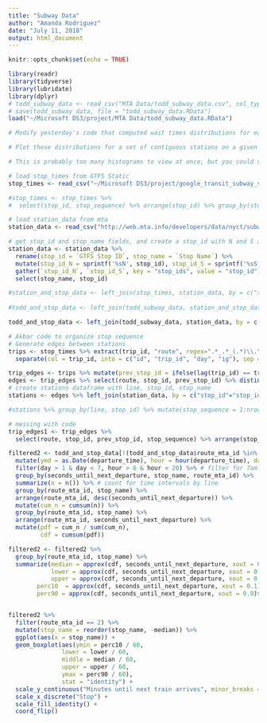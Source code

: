 ```yaml
---
title: "Subway Data"
author: "Amanda Rodriguez"
date: "July 11, 2018"
output: html_document
---
```


```r
knitr::opts_chunk$set(echo = TRUE)
```
```r
library(readr)
library(tidyverse)
library(lubridate)
library(dplyr)
# todd_subway_data <- read_csv("MTA Data/todd_subway_data.csv", col_types = cols(route_mta_id = col_factor(levels = NULL)))
# save(todd_subway_data, file = "todd_subway_data.RData")
load("~/Microsoft DS3/project/MTA Data/todd_subway_data.RData")
```

```r
# Modify yesterday's code that computed wait times distributions for each line to do the same at the station level (keep 7am - 8pm weekday restriction)

# Plot these distributions for a set of contiguous stations on a given line

# This is probably too many histograms to view at once, but you could visualize some summary statistics across all stations (e.g., with a box or ribbon plot)

# load stop_times from GTFS Static
stop_times <- read_csv("~/Microsoft DS3/project/google_transit_subway_static/stop_times.txt")

#stop_times <- stop_times %>%
#  select(stop_id, stop_sequence) %>% arrange(stop_id) %>% group_by(stop_id, stop_sequence) %>% distinct(stop_id) 

# load station_data from mta
station_data <- read_csv("http://web.mta.info/developers/data/nyct/subway/Stations.csv")

# get stop_id and stop_name fields, and create a stop_id with N and S appended
station_data <- station_data %>% 
  rename(stop_id = `GTFS Stop ID`, stop_name = `Stop Name`) %>%
  mutate(stop_id_N = sprintf('%sN', stop_id), stop_id_S = sprintf('%sS', stop_id)) %>%
  gather(`stop_id_N`, `stop_id_S`, key = "stop_ids", value = "stop_id") %>%
  select(stop_name, stop_id)

#station_and_stop_data <- left_join(stop_times, station_data, by = c("stop_id" = "stop_id"))
 
#todd_and_stop_data <- left_join(todd_subway_data, station_and_stop_data, by = c("stop_mta_id" = "stop_id"))

todd_and_stop_data <- left_join(todd_subway_data, station_data, by = c("stop_mta_id" = "stop_id"))
```


```r
# Akbar code to organize stop sequence
# Generate edges between stations
trips <- stop_times %>% extract(trip_id, "route", regex=".*_.*_(.*)\\.\\..*", remove = FALSE) %>% 
  separate(col = trip_id, into = c("id", "trip_id", "day", "ig"), sep = "-")# %>% filter(day == "Weekday", hour(departure_time) >6 & hour(departure_time) <20) this disrupts order

trip_edges <- trips %>% mutate(prev_stop_id = ifelse(lag(trip_id) == trip_id, lag(stop_id), NA))
edges <- trip_edges %>% select(route, stop_id, prev_stop_id) %>% distinct()
# create stations dataframe with line, stop_id, stop_name
stations <- edges %>% left_join(station_data, by = c("stop_id"="stop_id")) %>% select(line=route, stop_id, stop_name) 

#stations %>% group_by(line, stop_id) %>% mutate(stop_sequence = 1:nrow(stations)) %>% View

# messing with code
trip_edges1 <- trip_edges %>% 
  select(route, stop_id, prev_stop_id, stop_sequence) %>% arrange(stop_id) %>% group_by(stop_id, prev_stop_id, route, stop_sequence) %>% distinct(stop_id) 
```

```r
filtered2 <- todd_and_stop_data[!(todd_and_stop_data$route_mta_id %in% c("GS","SS","FS","H","SI")), ] %>%
  mutate(ymd = as.Date(departure_time), hour = hour(departure_time), day = wday(departure_time)) %>% 
  filter(day > 1 & day < 7, hour > 6 & hour < 20) %>% # filter for 7am-8pm during weekdays
  group_by(seconds_until_next_departure, stop_name, route_mta_id) %>% 
  summarize(n = n()) %>% # count for time intervals by line
  group_by(route_mta_id, stop_name) %>% 
  arrange(route_mta_id, desc(seconds_until_next_departure)) %>% 
  mutate(cum_n = cumsum(n)) %>%
  group_by(route_mta_id, stop_name) %>%
  arrange(route_mta_id, seconds_until_next_departure) %>%
  mutate(pdf = cum_n / sum(cum_n), 
         cdf = cumsum(pdf))

filtered2 <- filtered2 %>% 
  group_by(route_mta_id, stop_name) %>%
  summarize(median = approx(cdf, seconds_until_next_departure, xout = 0.5)$y, 
            lower = approx(cdf, seconds_until_next_departure, xout = 0.25)$y, 
            upper = approx(cdf, seconds_until_next_departure, xout = 0.75)$y,
        perc10  = approx(cdf, seconds_until_next_departure, xout = 0.1)$y,
        perc90 = approx(cdf, seconds_until_next_departure, xout = 0.9)$y) 


filtered2 %>% 
  filter(route_mta_id == 2) %>%  
  mutate(stop_name = reorder(stop_name, -median)) %>%
  ggplot(aes(x = stop_name)) + 
  geom_boxplot(aes(ymin = perc10 / 60, 
               lower = lower / 60, 
               middle = median / 60, 
               upper = upper / 60, 
               ymax = perc90 / 60), 
               stat = "identity") +
  scale_y_continuous("Minutes until next train arrives", minor_breaks = NULL) +
  scale_x_discrete("Stop") +
  scale_fill_identity() +
  coord_flip() 
```